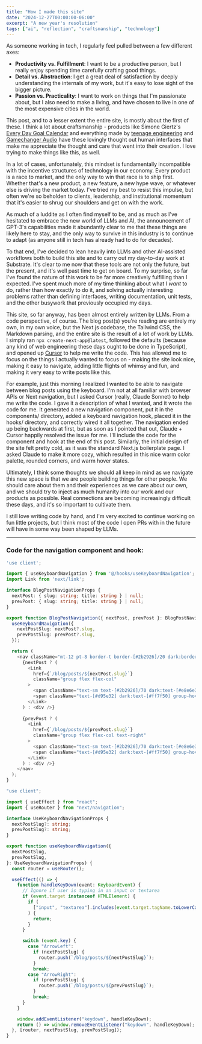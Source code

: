 ```yaml
---
title: "How I made this site"
date: "2024-12-27T00:00:00-06:00"
excerpt: "A new year's resolution"
tags: ["ai", "reflection", "craftsmanship", "technology"]
---
```


As someone working in tech, I regularly feel pulled between a few different axes:

- **Productivity vs. Fulfillment**: I want to be a productive person, but I really enjoy spending time carefully crafting good things.
- **Detail vs. Abstraction**: I get a great deal of satisfaction by deeply understanding the internals of my work, but it's easy to lose sight of the bigger picture.
- **Passion vs. Practicality**: I want to work on things that I'm passionate about, but I also need to make a living, and have chosen to live in one of the most expensive cities in the world.

This post, and to a lesser extent the entire site, is mostly about the first of these. I think a lot about craftsmanship - products like Simone Giertz's [Every Day Goal Calendar](https://yetch.store/products/every-day-goal-calendar?srsltid=AfmBOoqjagAEULBCbEMVyeQbSfWRoklvqfMNHC3v3aCo0NMMn_HBniw2)
and everything made by [teenage engineering](https://teenage.engineering/) and [Gamechanger Audio](https://gamechangeraudio.com/) have these lovingly thought out
human interfaces that make me appreciate the thought and care that went into their creation. I love trying to make things like this, as well.

In a lot of cases, unfortunately, this mindset is fundamentally incompatible with the incentive structures of technology in our economy. Every product is a race to market,
and the only way to win that race is to ship first. Whether that's a new product, a new feature, a new hype wave, or whatever else is driving the market today. I've tried my
best to resist this impulse, but often we're so beholden to clients, leadership, and institutional momentum that it's easier to shrug our shoulders and get on with the work.

As much of a luddite as I often find myself to be, and as much as I've hesitated to embrace the new world of LLMs and AI, the announcement of GPT-3's capabilities made it abundantly
clear to me that these things are likely here to stay, and the only way to survive in this industry is to continue to adapt (as anyone still in tech has already had to do for decades).

To that end, I've decided to lean heavily into LLMs and other AI-assisted workflows both to build this site and to carry out my day-to-day work at Substrate. It's clear to me now that
these tools are not only the future, but the present, and it's well past time to get on board. To my surprise, so far I've found the nature of this work
to be far more creatively fulfilling than I expected. I've spent much more of my time thinking about what I _want_ to do, rather than how exactly to do it, and solving
actually interesting problems rather than defining interfaces, writing documentation, unit tests, and the other busywork that previously occupied my days.

This site, so far anyway, has been almost entirely written by LLMs. From a code perspective, of course. The blog post(s) you're reading are entirely my own, in my own voice,
but the Next.js codebase, the Tailwind CSS, the Markdown parsing, and the entire site is the result of a lot of work by LLMs. I simply ran `npx create-next-app@latest`,
followed the defaults (because any kind of web engineering these days ought to be done in TypeScript), and opened up [Cursor](https://www.cursor.com/) to help me write the code.
This has allowed me to focus on the things I actually wanted to focus on - making the site look nice, making it easy to navigate, adding little flights of whimsy and fun, 
and making it very easy to write posts like this. 

For example, just this morning I realized I wanted to be able to navigate between blog posts using the keyboard. I'm not at all familiar with browser APIs or Next navigation, but I asked
Cursor (really, Claude Sonnet) to help me write the code. I gave it a description of what I wanted, and it wrote the code for me. It generated a new navigation component, put it in the components/ directory,
added a keyboard navigation hook, placed it in the hooks/ directory, and correctly wired it all together. The navigation ended up being backwards at first, but as soon as I pointed that out,
Claude + Cursor happily resolved the issue for me. I'll include the code for the component and hook at the end of this post. Similarly, the initial design of the site felt pretty cold, as it was the standard Next.js boilerplate page. I asked Claude to make it more cozy,
which resulted in this nice warm color palette, rounded corners, and warm hover states.

Ultimately, I think some thoughts we should all keep in mind as we navigate this new space is that we are people building things for other people. We should care about them and their experiences
as we care about our own, and we should try to inject as much humanity into our work and our products as possible. Real connections are becoming increasingly difficult these days, and it's so important to 
cultivate them.

I still love writing code by hand, and I'm very excited to continue working on fun little projects, but I think most of the code I open PRs with in the future will have in some way been shaped by LLMs.


---

### Code for the navigation component and hook:

```TypeScript
'use client';

import { useKeyboardNavigation } from '@/hooks/useKeyboardNavigation';
import Link from 'next/link';

interface BlogPostNavigationProps {
  nextPost: { slug: string; title: string } | null;
  prevPost: { slug: string; title: string } | null;
}

export function BlogPostNavigation({ nextPost, prevPost }: BlogPostNavigationProps) {
  useKeyboardNavigation({
    nextPostSlug: nextPost?.slug,
    prevPostSlug: prevPost?.slug,
  });

  return (
    <nav className="mt-12 pt-8 border-t border-[#2b2926]/20 dark:border-[#e8e6e3]/20 flex justify-between">
      {nextPost ? (
        <Link 
          href={`/blog/posts/${nextPost.slug}`}
          className="group flex flex-col"
        >
          <span className="text-sm text-[#2b2926]/70 dark:text-[#e8e6e3]/70">Previous</span>
          <span className="text-[#d95e32] dark:text-[#ff7f50] group-hover:underline">{nextPost.title}</span>
        </Link>
      ) : <div />}
      
      {prevPost ? (
        <Link 
          href={`/blog/posts/${prevPost.slug}`}
          className="group flex flex-col text-right"
        >
          <span className="text-sm text-[#2b2926]/70 dark:text-[#e8e6e3]/70">Next</span>
          <span className="text-[#d95e32] dark:text-[#ff7f50] group-hover:underline">{prevPost.title}</span>
        </Link>
      ) : <div />}
    </nav>
  );
} 
```

```TypeScript
"use client";

import { useEffect } from "react";
import { useRouter } from "next/navigation";

interface UseKeyboardNavigationProps {
  nextPostSlug?: string;
  prevPostSlug?: string;
}

export function useKeyboardNavigation({
  nextPostSlug,
  prevPostSlug,
}: UseKeyboardNavigationProps) {
  const router = useRouter();

  useEffect(() => {
    function handleKeyDown(event: KeyboardEvent) {
      // Ignore if user is typing in an input or textarea
      if (event.target instanceof HTMLElement) {
        if (
          ["input", "textarea"].includes(event.target.tagName.toLowerCase())
        ) {
          return;
        }
      }

      switch (event.key) {
        case "ArrowLeft":
          if (nextPostSlug) {
            router.push(`/blog/posts/${nextPostSlug}`);
          }
          break;
        case "ArrowRight":
          if (prevPostSlug) {
            router.push(`/blog/posts/${prevPostSlug}`);
          }
          break;
      }
    }

    window.addEventListener("keydown", handleKeyDown);
    return () => window.removeEventListener("keydown", handleKeyDown);
  }, [router, nextPostSlug, prevPostSlug]);
}
```



